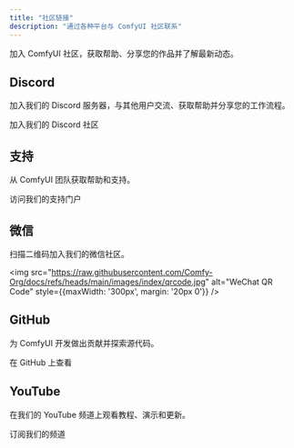 ```yaml
---
title: "社区链接"
description: "通过各种平台与 ComfyUI 社区联系"
---
```


加入 ComfyUI 社区，获取帮助、分享您的作品并了解最新动态。

## Discord

加入我们的 Discord 服务器，与其他用户交流、获取帮助并分享您的工作流程。

<Card title="ComfyUI Discord" icon="discord" href="https://discord.gg/comfyorg">
  加入我们的 Discord 社区
</Card>

## 支持

从 ComfyUI 团队获取帮助和支持。

<Card title="支持门户" icon="life-ring" href="https://support.comfy.org/">
  访问我们的支持门户
</Card>

## 微信

扫描二维码加入我们的微信社区。

<img src="https://raw.githubusercontent.com/Comfy-Org/docs/refs/heads/main/images/index/qrcode.jpg" alt="WeChat QR Code" style={{maxWidth: '300px', margin: '20px 0'}} />

## GitHub

为 ComfyUI 开发做出贡献并探索源代码。

<Card title="ComfyUI GitHub" icon="github" href="https://github.com/comfyanonymous/ComfyUI/">
  在 GitHub 上查看
</Card>

## YouTube

在我们的 YouTube 频道上观看教程、演示和更新。

<Card title="ComfyUI YouTube" icon="youtube" href="https://www.youtube.com/@comfyorg">
  订阅我们的频道
</Card>
